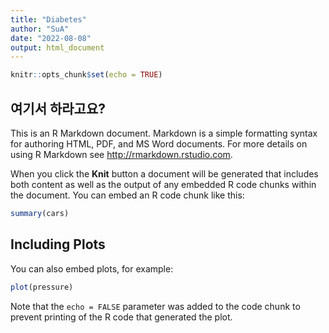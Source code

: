 ```yaml
---
title: "Diabetes"
author: "SuA"
date: "2022-08-08"
output: html_document
---
```


```r
knitr::opts_chunk$set(echo = TRUE)
```

## 여기서 하라고요?

This is an R Markdown document. Markdown is a simple formatting syntax for authoring HTML, PDF, and MS Word documents. For more details on using R Markdown see <http://rmarkdown.rstudio.com>.

When you click the **Knit** button a document will be generated that includes both content as well as the output of any embedded R code chunks within the document. You can embed an R code chunk like this:

```r
summary(cars)
```

## Including Plots

You can also embed plots, for example:

```r
plot(pressure)
```

Note that the `echo = FALSE` parameter was added to the code chunk to prevent printing of the R code that generated the plot.
